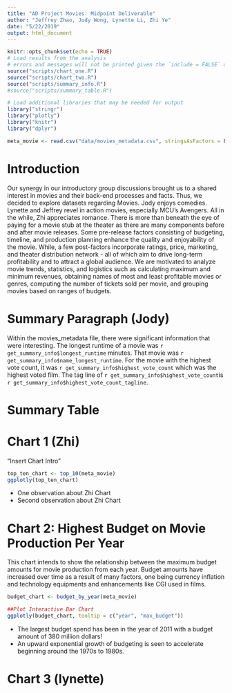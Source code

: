 ```yaml
---
title: "AD Project Movies: Midpoint Deliverable"
author: "Jeffrey Zhao, Jody Wong, Lynette Li, Zhi Ye"
date: "5/22/2019"
output: html_document
---
```


```r
knitr::opts_chunk$set(echo = TRUE)
# Load results from the analysis
# errors and messages will not be printed given the `include = FALSE` option
source("scripts/chart_one.R")
source("scripts/chart_two.R")
source("scripts/summary_info.R")
#source("scripts/summary_table.R")

# Load additional libraries that may be needed for output
library("stringr")
library("plotly")
library("knitr")
library("dplyr")
```

```r
meta_movie <- read.csv("data/movies_metadata.csv", stringsAsFactors = FALSE)
```


# Introduction 
Our synergy in our introductory group discussions brought us to a shared
interest in movies and their back-end processes and facts. Thus, we decided
to explore datasets regarding Movies. Jody enjoys comedies. Lynette and
Jeffrey revel in action movies, especially MCU's Avengers. All in the while,
Zhi appreciates romance. There is more than beneath the eye of paying for a
movie stub at the theater as there are many components before and after movie
releases. Some pre-release factors consisting of budgeting, timeline, and
production planning enhance the quality and enjoyability of the movie. While,
a few post-factors incorporate ratings, price, marketing, and theater
distribution network - all of which aim to drive long-term profitability and
to attract a global audience. We are motivated to analyze movie trends,
statistics, and logistics such as calculating maximum and minimum revenues,
obtaining names of most and least profitable movies or genres, computing the
number of tickets sold per movie, and grouping movies based on
ranges of budgets.

# Summary Paragraph (Jody)
Within the movies_metadata file, there were significant information that were interesting. The longest runtime of a movie was `r get_summary_info$longest_runtime` minutes. That movie was `r get_summary_info$name_longest_runtime`. For the movie with the highest vote count, it was `r get_summary_info$highest_vote_count` which was the highest voted film. The tag line of `r get_summary_info$highest_vote_count`is `r get_summary_info$highest_vote_count_tagline`.

# Summary Table 

# Chart 1 (Zhi)
"Insert Chart Intro"
```r
top_ten_chart <- top_10(meta_movie)
ggplotly(top_ten_chart)
```

- One observation about Zhi Chart
- Second observation about Zhi Chart


# Chart 2: Highest Budget on Movie Production Per Year

This chart intends to show the relationship between the maximum budget amounts for movie production from each year. Budget amounts have increased over time as a result of many factors, one being currency inflation and technology equipments and enhancements like CGI used in films.

```r
budget_chart <- budget_by_year(meta_movie)

##Plot Interactive Bar Chart
ggplotly(budget_chart, tooltip = c("year", "max_budget"))
```

- The largest budget spend has been in the year of 2011 with a budget amount of 380 million dollars!
- An upward exponential growth of budgeting is seen to accelerate beginning around the 1970s to 1980s.

# Chart 3 (lynette)

